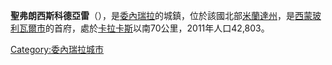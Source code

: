 {{coord|10|11|N|66|45|W|display=title|region:VE_type:city_source:GNS-enwiki}}

'''聖弗朗西斯科德亞雷'''（{{lang-es|San Francisco de Yare}}），是[[委內瑞拉|委內瑞拉]]的城鎮，位於該國北部[[米蘭達州|米蘭達州]]，是[[西蒙玻利瓦爾市_(米蘭達州)|西蒙玻利瓦爾市]]的首府，處於[[卡拉卡斯|卡拉卡斯]]以南70公里，2011年人口42,803。

{{Venezuela-geo-stub}}
[[Category:委內瑞拉城市|Category:委內瑞拉城市]]